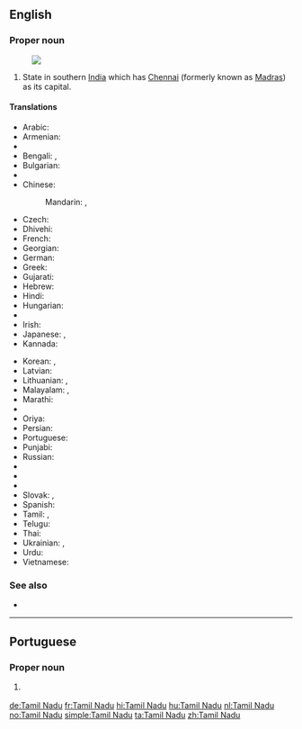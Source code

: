 ==English==
{{wikipedia}}

===Proper noun===
{{en-proper noun|head=[[Tamil]] Nadu}}
[[Image:Tamil Nadu in India (disputed hatched).svg|thumb|]]
# State in southern [[India]] which has [[Chennai]] (formerly known as [[Madras]]) as its capital.

====Translations====
{{trans-top|state in southern India}}
* Arabic: {{t|ar|تاميل نادو|m|tr=tamīl nadū}}
* Armenian: {{t|hy|Թամիլնադ|tr=T’amilnad}}
* {{trreq|as}}
* Bengali: {{t|bn|তামিলনাড়ু|sc=Beng|tr=tāmilanāṛu}}, {{t|bn|তামিল নাড়ু|sc=Beng|tr=tāmil nāṛu}}
* Bulgarian: {{t|bg|Тамил Наду|sc=Cyrl}}
* {{trreq|hne}}
* Chinese:
*: Mandarin: {{t+|cmn|泰米爾納德邦|sc=Hani}}, {{t|cmn|泰米尔纳德邦|tr=Tàimǐ'ěr-Nàdé-bāng|sc=Hani}}
* Czech: {{t|cs|Tamilnádu}}
* Dhivehi: {{t|dv|ޓެމިލް ނާޑޫ|sc=Thaa|tr=ṭemil nāḍū}}
* French: {{t+|fr|Tamil Nadu|m}}
* Georgian: {{t|ka|ტამილნადუ|sc=Geor}}
* German: {{t|de|Tamil Nadu|n}}
* Greek: {{t+|el|Ταμίλ Ναντού|sc=Grek}}
* Gujarati: {{t|gu|તમિલનાડુ|sc=Gujr|tr=tamilnāḍu}}
* Hebrew: {{t|he|טאמיל נאדו}}
* Hindi: {{t|hi|तमिल नाडु|tr=tamil nāḍu}}
* Hungarian: {{t+|hu|Tamilnádu}}
* {{trreq|is}}
* Irish: {{t|ga|Tamil Nadu|m}}
* Japanese: {{t|ja|タミル・ナードゥ州|tr=Tamiru-Nādu-shū}}, {{t|ja|タミル・ナードゥ|tr=Tamiru-Nādu}}
* Kannada: {{t|kn|ತಮಿಳ್ ನಾಡು|sc=Knda|tr=tamiḷ nāḍu}}
{{trans-mid}}
* Korean: {{t|ko|타밀나두 주|tr=Tamilnadu ju|sc=Hang}}, {{t|ko|타밀나두|tr=Tamilnadu|sc=Hang}}
* Latvian: {{t|lv|Tamilnāda}}
* Lithuanian: {{t|lt|Tamilnadas}}, {{t|lt|Tamil Nadu}}
* Malayalam: {{t|ml|തമിഴ് നാഡു|sc=Mlym|tr=tamiḻ nāḍu}}, {{t|ml|തമിഴ്‌നാട്|sc=Mlym|tr=tamiḻ‌nāṭ}}
* Marathi: {{t|mr|तमिळनाडू|sc=Deva|tr=tamiḷnāḍū}}
* {{trreq|lus}}
* Oriya: {{t|or|ତାମିଲନାଡୁ|sc=Orya|tr=tāmilnāḍu}}
* Persian: {{t|fa|تامیل نادو}}
* Portuguese: {{t|pt|Tamil Nadu|m}}
* Punjabi: {{t|pa|ਤਾਮਿਲ ਨਾਡੂ|sc=Guru|tr=tāmil nāḍū}}
* Russian: {{t|ru|Тамил Наду|m|tr=Tamíl Nádu}}
* {{trreq|sat}}
* {{trreq|sip}}
* {{trreq|si}}
* Slovak: {{t|sk|Tamilnádu}}, {{t|sk|Tamilnád}}
* Spanish: {{t|es|Tamil Nadu|m}}
* Tamil: {{t+|ta|தமிழ்நாடு|tr=tamilnādu}}, {{t|ta|தமிழ் நாடு|tr=tamil nādu}}
* Telugu: {{t+|te|తమిళనాడు|tr=tamiḷanāḍu}}
* Thai: {{t|th|รัฐทมิฬนาฑู|tr=rát támin-naatoo}}
* Ukrainian: {{t|uk|Тамілнаду|sc=Cyrl}}, {{t|uk|Таміл-Наду|sc=Cyrl}}
* Urdu: {{t|ur|تامل ناڈو|tr=tamil nāḍu}}
* Vietnamese: {{t|vi|Tamil Nadu}}
{{trans-bottom}}

===See also===
* {{list:states of India/en}}

----

==Portuguese==

===Proper noun===
{{pt-proper noun|m}}

# {{l/en|Tamil Nadu}} {{gloss|state in southern India}}

[[de:Tamil Nadu]]
[[fr:Tamil Nadu]]
[[hi:Tamil Nadu]]
[[hu:Tamil Nadu]]
[[nl:Tamil Nadu]]
[[no:Tamil Nadu]]
[[simple:Tamil Nadu]]
[[ta:Tamil Nadu]]
[[zh:Tamil Nadu]]